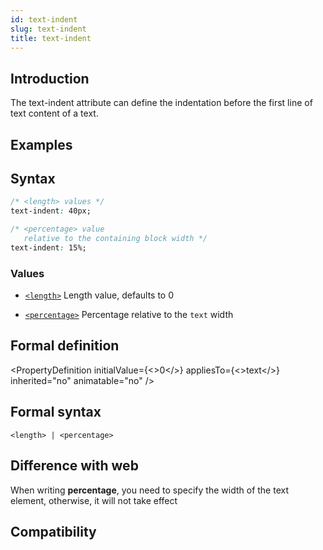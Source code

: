 ```yaml
---
id: text-indent
slug: text-indent
title: text-indent
---
```


## Introduction

The text-indent attribute can define the indentation before the first line of text content of a text.

## Examples


<Go
  example="css-api"
  defaultFile="src/text-indent/App.tsx"
  img="https://lf-lynx.tiktok-cdns.com/obj/lynx-artifacts-oss-sg/lynx-website/assets/doc/css/text-indent.jpg"
  entry="src/text-indent"
  defaultEntryFile="dist/text-indent.lynx.bundle"
/>

## Syntax

```css
/* <length> values */
text-indent: 40px;

/* <percentage> value
   relative to the containing block width */
text-indent: 15%;
```

### Values

- [`<length>`](/api/css/data-type/length.mdx)
  Length value, defaults to 0

- [`<percentage>`](/api/css/data-type/percentage.mdx)
  Percentage relative to the `text` width

## Formal definition


<PropertyDefinition
  initialValue={<>0</>}
  appliesTo={<>text</>}
  inherited="no"
  animatable="no"
/>

## Formal syntax

```
<length> | <percentage>
```

## Difference with web

When writing **percentage**, you need to specify the width of the text element, otherwise, it will not take effect

## Compatibility


<LegacyCompatTable metadata="css/properties/text-indent" />
